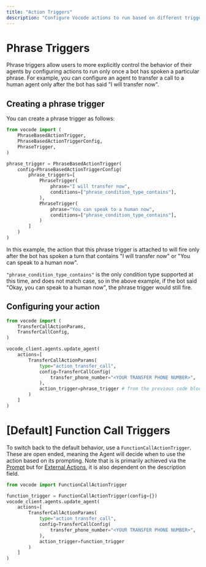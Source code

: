 ```yaml
---
title: "Action Triggers"
description: "Configure Vocode actions to run based on different triggers"
---
```


# Phrase Triggers

Phrase triggers allow users to more explicitly control the behavior of their agents by configuring actions to run only once a bot has spoken a particular phrase. For example, you can configure an agent to transfer a call to a human agent only after the bot has said "I will transfer now".

## Creating a phrase trigger

You can create a phrase trigger as follows:

```python
from vocode import (
    PhraseBasedActionTrigger,
    PhraseBasedActionTriggerConfig,
    PhraseTrigger,
)

phrase_trigger = PhraseBasedActionTrigger(
    config=PhraseBasedActionTriggerConfig(
        phrase_triggers=[
            PhraseTrigger(
                phrase="I will transfer now",
                conditions=["phrase_condition_type_contains"],
            ),
            PhraseTrigger(
                phrase="You can speak to a human now",
                conditions=["phrase_condition_type_contains"],
            )
        ]
    )
)
```

In this example, the action that this phrase trigger is attached to will fire only after the bot has spoken a turn that contains "I will transfer now" or "You can speak to a human now".

`"phrase_condition_type_contains"` is the only condition type supported at this time, and does not match case, so in the above example, if the bot said "Okay, you can speak to a human now", the phrase trigger would still fire.

## Configuring your action

```python
from vocode import (
    TransferCallActionParams,
    TransferCallConfig,
)

vocode_client.agents.update_agent(
    actions=[
        TransferCallActionParams(
            type="action_transfer_call",
            config=TransferCallConfig(
                transfer_phone_number="<YOUR TRANSFER PHONE NUMBER>",
            ),
            action_trigger=phrase_trigger # from the previous code block
        )
    ]
)
```

# [Default] Function Call Triggers

To switch back to the default behavior, use a `FunctionCallActionTrigger`. These are open ended, meaning the
Agent will decide when to use the action based on its prompting. Note that is is primarily achieved via the [Prompt](/prompts)
but for [External Actions](/external-actions), it is also dependent on the description field.

```python
from vocode import FunctionCallActionTrigger

function_trigger = FunctionCallActionTrigger(config={})
vocode_client.agents.update_agent(
    actions=[
        TransferCallActionParams(
            type="action_transfer_call",
            config=TransferCallConfig(
                transfer_phone_number="<YOUR TRANSFER PHONE NUMBER>",
            ),
            action_trigger=function_trigger
        )
    ]
)
```
